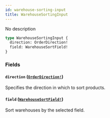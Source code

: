 ```yaml
---
id: warehouse-sorting-input
title: WarehouseSortingInput
---
```


No description

```graphql
type WarehouseSortingInput {
  direction: OrderDirection!
  field: WarehouseSortField!
}
```

### Fields

#### `direction` ([`OrderDirection!`](/api-reference/enums/order-direction.mdx))

Specifies the direction in which to sort products.

#### `field` ([`WarehouseSortField!`](/api-reference/enums/warehouse-sort-field.mdx))

Sort warehouses by the selected field.
